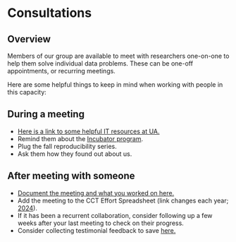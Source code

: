 # Consultations

## Overview

Members of our group are available to meet with researchers one-on-one to help them solve individual data problems.
These can be one-off appointments, or recurring meetings.

Here are some helpful things to keep in mind when working with people in this capacity:

## During a meeting

-   [Here is a link to some helpful IT resources at UA.](https://cct-datascience.github.io/group-procedures/software.html)
-   Remind them about the [Incubator program](https://datascience.cct.arizona.edu/incubator).
-   Plug the fall reproducibility series.
-   Ask them how they found out about us.

## After meeting with someone

-   [Document the meeting and what you worked on here.](https://docs.google.com/spreadsheets/d/1RWYvm8w6x4YcqJNbugvD0336XtZTUNVmRkthBbzHF7Y/edit)
-   Add the meeting to the CCT Effort Spreadsheet (link changes each year; [2024](https://docs.google.com/spreadsheets/d/19Nxa4HiCYmQ4oXa41XR7kBIpRoatxD-Efp0VBUpRLDk/edit#gid=0)).
-   If it has been a recurrent collaboration, consider following up a few weeks after your last meeting to check on their progress.
-   Consider collecting testimonial feedback to save [here.](https://docs.google.com/document/d/1m8X8kVeEIDU9Xo3xzLXr0kb2HL_aQYYoh5Qp8a33wHI/edit#heading=h.bfh5rd50u0d7)
